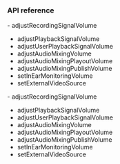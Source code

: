 
### API reference

<PlatformWrapper platform="ios">
- <Link to="{{Global.API_REF_IOS_ROOT_RTC_ENGINE_KIT}}/adjustrecordingsignalvolumeex(_:connection:)">adjustRecordingSignalVolume</Link>

- <Link to="{{Global.API_REF_IOS_ROOT_RTC_ENGINE_KIT}}/adjustplaybacksignalvolume(_:)">adjustPlaybackSignalVolume</Link>

- <Link to="{{Global.API_REF_IOS_ROOT_RTC_ENGINE_KIT}}/adjustuserplaybacksignalvolumeex(_:volume:connection:)">adjustUserPlaybackSignalVolume</Link>

- <Link to="{{Global.API_REF_IOS_ROOT_RTC_ENGINE_KIT}}/adjustaudiomixingvolume(_:)">adjustAudioMixingVolume</Link>

- <Link to="{{Global.API_REF_IOS_ROOT_RTC_ENGINE_KIT}}/adjustaudiomixingplayoutvolume(_:)">adjustAudioMixingPlayoutVolume</Link>

- <Link to="{{Global.API_REF_IOS_ROOT_RTC_ENGINE_KIT}}/adjustaudiomixingpublishvolume(_:)">adjustAudioMixingPublishVolume</Link>

- <Link to="{{Global.API_REF_IOS_ROOT_RTC_ENGINE_KIT}}/setinearmonitoringvolume(_:)">setInEarMonitoringVolume</Link>

- <Link to="{{Global.API_REF_IOS_ROOT_RTC_ENGINE_KIT}}/setexternalvideosource(_:usetexture:sourcetype:)">setExternalVideoSource</Link>
</PlatformWrapper>
<PlatformWrapper platform="macos">
- <Link to="{{Global.API_REF_MACOS_ROOT_RTC_ENGINE_KIT}}/adjustrecordingsignalvolumeex(_:connection:)">adjustRecordingSignalVolume</Link>

- <Link to="{{Global.API_REF_MACOS_ROOT_RTC_ENGINE_KIT}}/adjustplaybacksignalvolume(_:)">adjustPlaybackSignalVolume</Link>

- <Link to="{{Global.API_REF_MACOS_ROOT_RTC_ENGINE_KIT}}/adjustuserplaybacksignalvolumeex(_:volume:connection:)">adjustUserPlaybackSignalVolume</Link>

- <Link to="{{Global.API_REF_MACOS_ROOT_RTC_ENGINE_KIT}}/adjustaudiomixingvolume(_:)">adjustAudioMixingVolume</Link>

- <Link to="{{Global.API_REF_MACOS_ROOT_RTC_ENGINE_KIT}}/adjustaudiomixingplayoutvolume(_:)">adjustAudioMixingPlayoutVolume</Link>

- <Link to="{{Global.API_REF_MACOS_ROOT_RTC_ENGINE_KIT}}/adjustaudiomixingpublishvolume(_:)">adjustAudioMixingPublishVolume</Link>

- <Link to="{{Global.API_REF_MACOS_ROOT_RTC_ENGINE_KIT}}/setinearmonitoringvolume(_:)">setInEarMonitoringVolume</Link>

- <Link to="{{Global.API_REF_MACOS_ROOT_RTC_ENGINE_KIT}}/setexternalvideosource(_:usetexture:sourcetype:)">setExternalVideoSource</Link>
</PlatformWrapper>

